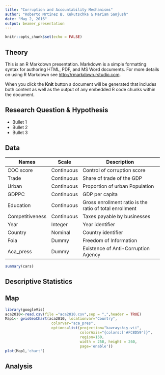 ```yaml
---
title: "Corruption and Accountability Mechanisms"
author: "Roberto Mrtinez B. Kukutschka & Mariam Sanjush"
date: "May 2, 2016"
output: beamer_presentation
---
```


```r
knitr::opts_chunk$set(echo = FALSE)
```

## Theory

This is an R Markdown presentation. Markdown is a simple formatting syntax for authoring HTML, PDF, and MS Word documents. For more details on using R Markdown see <http://rmarkdown.rstudio.com>.

When you click the **Knit** button a document will be generated that includes both content as well as the output of any embedded R code chunks within the document.

## Research Question & Hypothesis

- Bullet 1
- Bullet 2
- Bullet 3

## Data



| Names           | Scale      | Description                                             |
|-----------------|------------|---------------------------------------------------------|
| COC score       | Continuous | Control of corruption score                             |
| Trade           | Continuous | Share of trade of the GDP                               |
| Urban           | Continuous | Proportion of urban Population                          |
| GDPPC           | Continuous | GDP per capita                                          |
| Education       | Continuous | Gross enrollment ratio is the ratio of total enrollment |
| Competitiveness | Continuous | Taxes payable by businesses                             |
| Year            | Integer    | Year identifier                                         |
| Country         | Nominal    | Country identifier                                      |
| Foia            | Dummy      | Freedom of Information                                  |
| Aca_press       | Dummy      | Existence of Anti-Corruption Agency                     |                                     

```r
summary(cars)
```

## Descriptive Statistics

\begin{table}[!htbp] \centering 
  \caption{Descriptive statistic for all the variables} 
  \label{} 
\begin{tabular}{@{\extracolsep{5pt}}lccccc} 
\\[-1.8ex]\hline 
\hline \\[-1.8ex] 
Statistic & \multicolumn{1}{c}{N} & \multicolumn{1}{c}{Mean} & \multicolumn{1}{c}{St. Dev.} & \multicolumn{1}{c}{Min} & \multicolumn{1}{c}{Max} \\ 
\hline \\[-1.8ex] 
Year & 532 & 2,005.000 & 5.482 & 1,996 & 2,014 \\ 
Trade & 529 & 105.011 & 53.175 & 37.496 & 374.148 \\ 
GDPPC & 531 & 571,574,423,722.000 & 823,194,143,528.000 & 7,965,375,795.000 & 3,526,973,256,303.000 \\ 
Education & 496 & 103.146 & 13.709 & 74.350 & 163.101 \\ 
Competitiveness & 270 & 222.191 & 141.176 & 55.000 & 930.000 \\ 
Urban & 532 & 71.681 & 11.993 & 49.695 & 97.818 \\ 
Cocscore & 448 & 1.027 & 0.849 & $-$0.820 & 2.586 \\ 
Foia & 532 & 0.276 & 0.448 & 0 & 1 \\ 
Aca\_pres & 532 & 0.457 & 0.499 & 0 & 1 \\ 
\hline \\[-1.8ex] 
\end{tabular} 
\end{table}

## Map
```r

library(googleVis)
aca2010<-read.csv(file ="aca2010.csv",sep = ",",header = TRUE)
Map1<- gvisGeoChart(aca2010, locationvar="Country", 
                     colorvar="aca_pres",
                     options=list(projection="kavrayskiy-vii",
                                  colorAxis="{colors:['#FC8D59']}",
                                  region=150,
                                  width = 250, height = 260,
                                  page='enable'))
plot(Map1,'chart')
```


## Analysis

\begin{table}[!htbp] \centering 
  \caption{Fixed-Effects panel analysis} 
  \label{} 
\begin{tabular}{@{\extracolsep{5pt}}lcc} 
\\[-1.8ex]\hline 
\hline \\[-1.8ex] 
 & \multicolumn{2}{c}{\textit{Dependent variable:}} \\ 
\cline{2-3} 
\\[-1.8ex] & \multicolumn{2}{c}{cocscore} \\ 
\\[-1.8ex] & (1) & (2)\\ 
\hline \\[-1.8ex] 
 foia & $-$0.299$^{**}$ &  \\ 
  & (0.140) &  \\ 
  & & \\ 
 aca\_pres &  & $-$0.245$^{***}$ \\ 
  &  & (0.042) \\ 
  & & \\ 
 gdppc & 0.000$^{***}$ & 0.000$^{***}$ \\ 
  & (0.000) & (0.000) \\ 
  & & \\ 
 education & 0.001 & 0.001 \\ 
  & (0.001) & (0.001) \\ 
  & & \\ 
 competitiveness & 0.0004$^{**}$ & 0.0003$^{*}$ \\ 
  & (0.0002) & (0.0001) \\ 
  & & \\ 
 trade & $-$0.0001 & 0.0002 \\ 
  & (0.001) & (0.001) \\ 
  & & \\ 
 urban & $-$0.038$^{***}$ & $-$0.033$^{***}$ \\ 
  & (0.012) & (0.011) \\ 
  & & \\ 
\hline \\[-1.8ex] 
Observations & 239 & 239 \\ 
R$^{2}$ & 0.144 & 0.248 \\ 
Adjusted R$^{2}$ & 0.123 & 0.213 \\ 
F Statistic (df = 6; 205) & 5.730$^{***}$ & 11.279$^{***}$ \\ 
\hline 
\hline \\[-1.8ex] 
\textit{Note:}  & \multicolumn{2}{r}{$^{*}$p$<$0.1; $^{**}$p$<$0.05; $^{***}$p$<$0.01} \\ 
\end{tabular} 
\end{table} 
